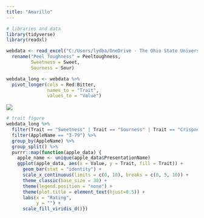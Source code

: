```yaml
---
title: "Amarillo"
---
```


```r
# libraries and data
library(tidyverse)
library(readxl)

webdata <- read_excel("C:/Users/lydba/OneDrive - The Ohio State University/Apples/USDA and ODA Project Apples 2023/applewebsitedata.xlsx") %>%
  rename("Peel Toughness" = Peeltoughness,
         Sweetness = Sweet,
         Sourness = Sour)

webdata_long <- webdata %>%
  pivot_longer(cols = Red:Bitter, 
               names_to = "Trait",
               values_to = "Value")
```

![](img/3-79-crop.png)

```r
# trait figure
webdata_long %>%
  filter(Trait == "Sweetness" | Trait == "Sourness" | Trait == "Crispness" | Trait == "Juiciness", PublicPrivate == "public") %>%
  filter(AppleName == "3-79") %>%
  group_by(AppleName) %>%
  group_split() %>%
  purrr::map(function(apple_data) {
    apple_name <- unique(apple_data$PresentationName)
    ggplot(apple_data, aes(x = Value, y = Trait, fill = Trait)) +
      geom_bar(stat = "identity") +
      scale_x_continuous(limits = c(0, 10), breaks = c(0, 5, 10)) +
      theme_classic(base_size = 30) +
      theme(legend.position = "none") +
      theme(plot.title = element_text(hjust=0.5)) +
      labs(x = "Rating",
           y = "") +
      scale_fill_viridis_d()})
```


